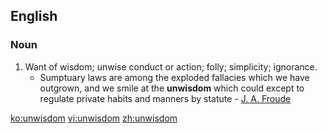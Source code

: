 ==English==

===Noun===
{{en-noun|unwisdoms|-}}

#Want of wisdom; unwise conduct or action; folly; simplicity; ignorance.
#*Sumptuary laws are among the exploded fallacies which we have outgrown, and we smile at the '''unwisdom''' which could except to regulate private habits and manners by statute - [[w:James Anthony Froude|J. A. Froude]]

[[ko:unwisdom]]
[[vi:unwisdom]]
[[zh:unwisdom]]